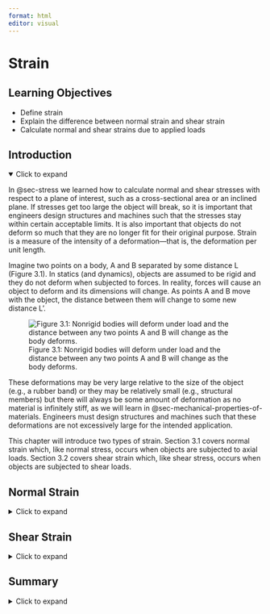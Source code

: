 ```yaml
---
format: html
editor: visual
---
```


# Strain {#sec-strain}

::: {.callout-note icon="false"}
## Learning Objectives

-   Define strain
-   Explain the difference between normal strain and shear strain
-   Calculate normal and shear strains due to applied loads
:::

## Introduction {.unnumbered}

<details open>

<summary>Click to expand</summary>

In @sec-stress we learned how to calculate normal and shear stresses with respect to a plane of interest, such as a cross-sectional area or an inclined plane. If stresses get too large the object will break, so it is important that engineers design structures and machines such that the stresses stay within certain acceptable limits. It is also important that objects do not deform so much that they are no longer fit for their original purpose. Strain is a measure of the intensity of a deformation—that is, the deformation per unit length.

Imagine two points on a body, A and B separated by some distance L (Figure 3.1). In statics (and dynamics), objects are assumed to be rigid and they do not deform when subjected to forces. In reality, forces will cause an object to deform and its dimensions will change. As points A and B move with the object, the distance between them will change to some new distance L’.

![Figure 3.1: Nonrigid bodies will deform under load and the distance between any two points A and B will change as the body deforms.](images/CH3%20PNGs/figure%203.1.png){fig-align="center"}

These deformations may be very large relative to the size of the object (e.g., a rubber band) or they may be relatively small (e.g., structural members) but there will always be some amount of deformation as no material is infinitely stiff, as we will learn in @sec-mechanical-properties-of-materials. Engineers must design structures and machines such that these deformations are not excessively large for the intended application.

This chapter will introduce two types of strain. Section 3.1 covers normal strain which, like normal stress, occurs when objects are subjected to axial loads. Section 3.2 covers shear strain which, like shear stress, occurs when objects are subjected to shear loads.

</details>

## Normal Strain {#sec-3.1}

<details>

<summary>Click to expand</summary>

A simple example of normal strain is the deformation of a bar subjected to an axial load. Consider a bar of length L subjected to a tensile axial load P as shown in Figure 3.2. The load will create a normal stress in the rod and will also cause the rod to elongate by an amount ΔL.

![Figure 3.2: Axial loads cause a change in length that depends partly on the original length of the object.](images/CH3%20PNGs/figure%203.2.png){fig-align="center"}

If the same load were applied to a longer rod of length 2L with the same cross-sectional area, the longer rod will elongate by an amount 2ΔL. The deformation depends on the original length of the rod in this case, but the strain does not. Strain is a measure that normalizes the change in length by the original length. Normal strain is defined as:

$$
\boxed{\varepsilon=\frac{\Delta L}{L}}
$$ {#eq-3.1}

| *where*
| *ε = Normal strain*
| *ΔL = Change in length \[mm, in\]*

*L = Original length \[mm, in\]*

This is a normal strain because it occurs under axial load and is associated with a change in length of the object. Since normal strain is defined by dividing one length by another it does not have any units. However, it is fairly common to still include units of mm/mm or in/in.

For example, if the rod was initially 5 m long and it elongated by 12 mm, the normal strain can be calculated as:

$$
\varepsilon=\frac{\Delta L}{L}=\frac{12}{5,000}=0.0024{~mm} /{mm}=0.0024
$$

Note that the units used for ΔL and L must be the same, but it does not matter if they are expressed in mm or m. Using meters instead yields the same answer:

$$
\varepsilon=\frac{\Delta L}{L}=\frac{0.012}{5}=0.0024{~m}/{m}=0.0024
$$

Because strains tend to be quite small in many engineering applications, they are sometimes expressed with a prefix to eliminate the leading zeros. For example, a strain of 0.0024 may be expressed as 2.4 mm/m or 2400 µm/m or simply 2400 µ. Strains may also be expressed as a percentage, which can be found simply by multiplying the strain by 100%. The below strains are all equivalent:

$$
\varepsilon=0.0024{~mm}/{mm}=0.0024{~m}/{m}=0.0024=2.4{~mm}/{m}=2400~\mu{m}/{m}=2400 ~\mu=0.24\%
$$

We will continue to use the sign convention that we defined for normal stress. Tensile forces and stresses, which are associated with elongation of the bar and tensile normal strain, are positive. Compressive forces and stresses, which are associated with shortening of the bar and compressive normal strain, are negative (Figure 3.3).

![Figure 3.3: (A) Objects in tension will elongate. By convention, tension and elongation are positive. (B) Objects in compression will shorten. By convention, compression and shortening are negative.](images/CH3%20PNGs/figure%203.3.png){fig-align="center"}

See example 3.1 for a problem involving a bar experiencing both tension and compression. Example 3.2 involves strain in two parallel cables.

::: {.callout-tip collapse="true" icon="false"}
## Example 3.1

The bar is subjected to forces F1 = 30 kips and F2 = 10 kips as shown. Segment AB is originally 10 inches in length and segment BC is originally 15 inches in length. As a result of the applied forces, the normal strain in segment AB is – 0.03 in/in and the strain in segment BC is 0.045 in/in.

1.  Determine the change in length of each segment
2.  Determine the overall strain for the entire bar

![](images/CH3%20PNGs/example%203.1.png){fig-align="center" width="291"}

::: {.callout-tip collapse="true" icon="false"}
## Solution

Using $\varepsilon=\frac{\Delta L}{L}$ for each segment, rearrange to calculate the change in length of each segment.

$$
\begin{aligned}
& \Delta L_{A B}=\varepsilon_{A B} L_{A B}=-0.03 * 10{~in.}=-0.3{~in.} \\
& \Delta L_{B C}=\varepsilon_{B C} L_{B C}=0.045 * 15{~in.}=0.675{~in.}
\end{aligned}
$$

To find the overall strain for the entire bar, first find the overall change in length for the entire bar.

$$
\Delta L=-0.3{~in.}+0.675{~in.}=0.375{~in.}
$$

Overall, the bar elongates by 0.375 in. The original length of the bar was 25 in. We can now determine the strain for the entire bar.

$$
\varepsilon=\frac{\Delta L}{L}=\frac{0.375{~in.}}{25{~in.}}=0.015{~in./in.}
$$
:::
:::

::: {.callout-tip collapse="true" icon="false"}
## Example 3.2

Rigid bar ABCD is supported by a pin at A and cables at B and D. After load F is applied, the strain in cable D is 2300 µm/m. Determine the strain in cable B.

![](images/CH3%20PNGs/example%203.2%20part%201.png){fig-align="center" width="325"}

::: {.callout-tip collapse="true" icon="false"}
## Solution

Consider the deflected position of rigid bar ABCD. We can calculate the change in length of cable D.

![](images/CH3%20PNGs/example%203.2%20part%202.png){fig-align="center" width="349"}

$$
\Delta L_D=\varepsilon L=2300 \times 10^{-6} * 3.5{~m}=0.00805 {~m}=8.05 {~mm}
$$

Point D will deflect downwards by 8.05 mm. Use similar triangles to find the deflection of point B.

$$
\begin{gathered}
\frac{\Delta L_B}{6{~m}}=\frac{8.05{~mm}}{11{~m}} \\
\Delta L_B=\frac{6{~m} * 8.05{~mm}}{11{~m}}=4.39{~mm}
\end{gathered}
$$

Cable B will elongate by 4.39 mm. Use this to determine the strain in cable B. Be careful to be consistent with units. Either use ΔL = 4.39 mm and L = 2000 mm, or ΔL = 0.00439 m and L = 2 m.

$$
\varepsilon=\frac{\Delta L}{L}=\frac{4.39{~mm}}{2000{~mm}}=0.002195{~m}/{m}=2195 ~\mu{m} /{m}
$$
:::
:::

::: {.callout-warning icon="false"}
## Step-by-step: Normal strain

1.  Determine the change in length of the object
2.  Calculate the normal strain, $\varepsilon=\frac{\Delta L}{L}$
:::

</details>

## Shear Strain {#sec-3.2}

<details>

<summary>Click to expand</summary>

Consider a small, square element that may be part of a body such as that shown in Figure 3.1. As well as the distance between points changing as the body deforms, the shape of this square element will also change. The corners of the square element will initially form right-angles. As the body deforms and the points move with the object, the shape of the element changes and the corners no longer form right-angles (Figure 3.4).

![Figure 3.4: (a) The undeformed element is initially square, with right-angled corners. (b) As the body deforms, the square element skews and the corners are no longer right-angles.](images/CH3%20PNGs/figure%203.4.png){fig-align="center"}

While normal strain represents a change in length, a shear strain represents a change in angle—a distortion of the shape. Specifically, provided we start with right-angled corners, shear strain is defined as the original angle (before deformation) minus the new angle (after deformation). Regardless of the shape of the body, a square element can always be defined such that the original angle is always a right angle. After deformation, the new angle between these three points is 𝜃'. Shear strain is given the symbol γ and is, like normal strain, a dimensionless quantity, so is represented in radians (not degrees). Thus the original right angle is represented as $\frac{\pi}{2}$ radians and the shear strain as:

$$
\boxed{\gamma=\frac{\pi}{2}-\theta^{\prime}}
$$ {#eq-3.2}

| *where*
| *𝛾 = Shear strain \[rad\]*
| $\frac{\pi}{2}$ *= Original angle \[rad\]*

*𝜃' = New angle \[rad\]*

Since we always subtract the new angle from the original angle, note that if the angle increases we get a negative shear strain and if the angle decreases we get a positive shear strain (Figure 3.5).

![Figure 3.5: (a) If the new angle 𝜃' is larger than $\frac{\pi}{2}$ radians, the shear strain is negative. (b) If the new angle 𝜃' is smaller than $\frac{\pi}{2}$ radians, the shear strain is positive.](images/CH3%20PNGs/figure%203.5.png){fig-align="center" width="485"}

See Examples 3.3 and 3.4 to practice calculating shear strain.

::: {.callout-tip collapse="true" icon="false"}
## Example 3.3

A thin rectangular plate has a base of 300 mm and a height of 500 mm. Initially corners A, B, C, and D are all right-angles. The plate is subjected to a shear force V which deforms the plate into the dotted lines shown. Corner D moves straight downward by 5 mm. Determine the shear strain at corner A.

![](images/CH3%20PNGs/example%203.3%20part%201.png){fig-align="center" width="284"}

::: {.callout-tip collapse="true" icon="false"}
## Solution

We could calculate the new angle at corner A as $\theta^{\prime}=\frac{\pi}{2}+\alpha$.

![](images/CH3%20PNGs/example%203.3%20part%202.png){fig-align="center" width="273"}

Angle α can be found since there is a triangle of base 300 mm and height 5 mm.

$$
\alpha=\tan ^{-1}\left(\frac{5}{300}\right)=0.01667 {~rad}
$$

Then:

$$
\theta^{\prime}=\frac{\pi}{2}+0.01667{~rad}=1.5875 {~rad}
$$

Now the shear strain can be calculated:

$$
\gamma=\frac{\pi}{2}-\theta^{\prime}=\frac{\pi}{2}-1.5875{~rad}=-0.01667 {~rad}
$$

Notice that this is just the negative of angle α. Since the shear strain is the change in angle and α represents the increase of the angle, we could have simply said that angle α is the shear strain. As defined in section 3.2, the shear strain is negative because the angle is increasing.
:::
:::

::: {.callout-tip collapse="true" icon="false"}
## Example 3.4

A thin triangular plate ABC has a base of 8 inches and a height of 20 inches. Corner A is initially a right-angle. When subjected to a shea load, the plate deforms as shown. Corner B moves 0.1 inches to the right and corner C moves 0.06 inches downward. Determine the shear strain at corner A.

![](images/CH3%20PNGs/example%203.4%20part%201.png){fig-align="center" width="320"}

::: {.callout-tip collapse="true" icon="false"}
## Solution

The angle at A will decrease by angle α and increase by angle β. Start by finding these angles.

![](images/CH3%20PNGs/example%203.4%20part%202.png){fig-align="center" width="231"}

$$
\begin{gathered}
\alpha=\tan ^{-1}\left(\frac{0.1}{20}\right)=0.005{~rad} \\
\beta=\tan ^{-1}\left(\frac{0.06}{8}\right)=0.0075{~rad}
\end{gathered}
$$

The new angle at A will be:

$$
\theta^{\prime}=\frac{\pi}{2}-\alpha+\beta=1.5708-0.005+0.0075=1.5733{~rad}
$$

With the new angle known, we can calculate the shear strain.

$$
\gamma=\frac{\pi}{2}-1.5733{~rad}=-0.0025{~rad}
$$

Note that we could have calculated the shear strain more directly. Since shear strain is just the change in angle, we could have said that the angle at A decreases by angle α and increases by angle β.

Recall that shear strain is positive if the angle decreases and negative if the angle increases. The change in angle at A, and thus the shear strain, could be calculated as:

$$
\gamma=\alpha-\beta=0.005{~rad}-0.0075{~rad}=-0.0025{~rad}
$$
:::
:::

::: {.callout-warning icon="false"}
## Step-by-step: Shear strain

1.  Begin with a corner that forms a right-angle ($\frac{\pi}{2}$ rads) prior to deformation
2.  After deformation, determine the new angle (𝜃') at this corner
3.  Determine the shear strain, $\gamma=\frac{\pi}{2}-\theta^{\prime}$
:::

</details>

## Summary {.unnumbered}

<details>

<summary>Click to expand</summary>

::: {.callout-note icon="false"}
## Key takeaways

Objects may experience a change in length, for example due to axial loads. If the load is tensile, the length will increase. If the load is compressive, the length will decrease.

Normal strain is defined as the change in length divided by the original length. Strain has no units, but is commonly written with units of mm/mm or in./in. or similar. Normal strain is positive if the length increases and negative if the length decreases.

Objects subjected to shear loads will experience a change in angle. Shear strain is defined as this change in angle, expressed as original angle – new angle, where the original angle is always a right-angle. Shear strains are positive if the angle decreases and negative if the angle increases.

Shear strains are expressed in radians, not degrees, and so the original angle is always defined as $\frac{\pi}{2}$ radians.
:::

::: {.callout-note icon="false"}
## Key equations

Normal strain:

$$
\varepsilon=\frac{\Delta L}{L}
$$

Shear strain:

$$
\gamma=\frac{\pi}{2}-\theta^{\prime}
$$
:::

</details>
